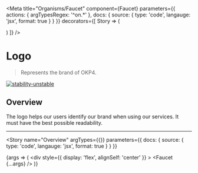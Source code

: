 
<Meta
  title="Organisms/Faucet"
  component={Faucet}
  parameters={{
    actions: { argTypesRegex: '^on.*' },
    docs: { source: { type: 'code', langauge: 'jsx', format: true } }
  }}
  decorators={[
    Story => (
      <ThemeProvider>
        <div className="logo-story-main">
          <ThemeSwitcher />
          <Story />
        </div>
      </ThemeProvider>
    )
  ]}
/>

# Logo

> Represents the brand of OKP4.

[![stability-unstable](https://img.shields.io/badge/stability-unstable-yellow.svg)](https://github.com/emersion/stability-badges#unstable)

## Overview

The logo helps our users identify our brand when using our services. It must have the best possible readability.

---

<Story
  name="Overview"
  argTypes={{}}
  parameters={{ docs: { source: { type: 'code', langauge: 'jsx', format: true } } }}
>
  {args => (
    <div
      style={{
        display: 'flex',
        alignSelf: 'center'
      }}
    >
      <Faucet {...args} />
    </div>
  )}
</Story>
